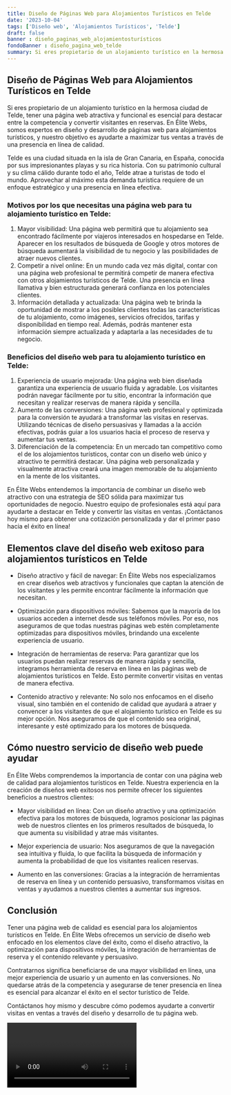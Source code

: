 ```yaml
---
title: Diseño de Páginas Web para Alojamientos Turísticos en Telde
date: '2023-10-04'
tags: ['Diseño web', 'Alojamientos Turísticos', 'Telde']
draft: false
banner : diseño_paginas_web_alojamientosturísticos
fondoBanner : diseño_pagina_web_telde
summary: Si eres propietario de un alojamiento turístico en la hermosa ciudad de Telde, tener una página web atractiva y funcional es esencial para destacar entre la competencia y convertir visitantes en reservas. En Élite Webs, somos expertos en diseño y desarrollo de páginas web para alojamientos turísticos, y nuestro objetivo es ayudarte a maximizar tus ventas a través de una presencia en línea de calidad.
---
```


## Diseño de Páginas Web para Alojamientos Turísticos en Telde

Si eres propietario de un alojamiento turístico en la hermosa ciudad de Telde, tener una página web atractiva y funcional es esencial para destacar entre la competencia y convertir visitantes en reservas. En Élite Webs, somos expertos en diseño y desarrollo de páginas web para alojamientos turísticos, y nuestro objetivo es ayudarte a maximizar tus ventas a través de una presencia en línea de calidad.

Telde es una ciudad situada en la isla de Gran Canaria, en España, conocida por sus impresionantes playas y su rica historia. Con su patrimonio cultural y su clima cálido durante todo el año, Telde atrae a turistas de todo el mundo. Aprovechar al máximo esta demanda turística requiere de un enfoque estratégico y una presencia en línea efectiva.

### Motivos por los que necesitas una página web para tu alojamiento turístico en Telde:

1. Mayor visibilidad: Una página web permitirá que tu alojamiento sea encontrado fácilmente por viajeros interesados en hospedarse en Telde. Aparecer en los resultados de búsqueda de Google y otros motores de búsqueda aumentará la visibilidad de tu negocio y las posibilidades de atraer nuevos clientes.
2. Competir a nivel online: En un mundo cada vez más digital, contar con una página web profesional te permitirá competir de manera efectiva con otros alojamientos turísticos de Telde. Una presencia en línea llamativa y bien estructurada generará confianza en los potenciales clientes.
3. Información detallada y actualizada: Una página web te brinda la oportunidad de mostrar a los posibles clientes todas las características de tu alojamiento, como imágenes, servicios ofrecidos, tarifas y disponibilidad en tiempo real. Además, podrás mantener esta información siempre actualizada y adaptarla a las necesidades de tu negocio.

### Beneficios del diseño web para tu alojamiento turístico en Telde:

1. Experiencia de usuario mejorada: Una página web bien diseñada garantiza una experiencia de usuario fluida y agradable. Los visitantes podrán navegar fácilmente por tu sitio, encontrar la información que necesitan y realizar reservas de manera rápida y sencilla.
2. Aumento de las conversiones: Una página web profesional y optimizada para la conversión te ayudará a transformar las visitas en reservas. Utilizando técnicas de diseño persuasivas y llamadas a la acción efectivas, podrás guiar a los usuarios hacia el proceso de reserva y aumentar tus ventas.
3. Diferenciación de la competencia: En un mercado tan competitivo como el de los alojamientos turísticos, contar con un diseño web único y atractivo te permitirá destacar. Una página web personalizada y visualmente atractiva creará una imagen memorable de tu alojamiento en la mente de los visitantes.

En Élite Webs entendemos la importancia de combinar un diseño web atractivo con una estrategia de SEO sólida para maximizar tus oportunidades de negocio. Nuestro equipo de profesionales está aquí para ayudarte a destacar en Telde y convertir las visitas en ventas. ¡Contáctanos hoy mismo para obtener una cotización personalizada y dar el primer paso hacia el éxito en línea!

<GifSeo />

<Cta />

## Elementos clave del diseño web exitoso para alojamientos turísticos en Telde

- Diseño atractivo y fácil de navegar: En Élite Webs nos especializamos en crear diseños web atractivos y funcionales que captan la atención de los visitantes y les permite encontrar fácilmente la información que necesitan.

- Optimización para dispositivos móviles: Sabemos que la mayoría de los usuarios acceden a internet desde sus teléfonos móviles. Por eso, nos aseguramos de que todas nuestras páginas web estén completamente optimizadas para dispositivos móviles, brindando una excelente experiencia de usuario.

- Integración de herramientas de reserva: Para garantizar que los usuarios puedan realizar reservas de manera rápida y sencilla, integramos herramienta de reserva en línea en las páginas web de alojamientos turísticos en Telde. Esto permite convertir visitas en ventas de manera efectiva.

- Contenido atractivo y relevante: No solo nos enfocamos en el diseño visual, sino también en el contenido de calidad que ayudará a atraer y convencer a los visitantes de que el alojamiento turístico en Telde es su mejor opción. Nos aseguramos de que el contenido sea original, interesante y esté optimizado para los motores de búsqueda.

## Cómo nuestro servicio de diseño web puede ayudar

En Élite Webs comprendemos la importancia de contar con una página web de calidad para alojamientos turísticos en Telde. Nuestra experiencia en la creación de diseños web exitosos nos permite ofrecer los siguientes beneficios a nuestros clientes:

- Mayor visibilidad en línea: Con un diseño atractivo y una optimización efectiva para los motores de búsqueda, logramos posicionar las páginas web de nuestros clientes en los primeros resultados de búsqueda, lo que aumenta su visibilidad y atrae más visitantes.

- Mejor experiencia de usuario: Nos aseguramos de que la navegación sea intuitiva y fluida, lo que facilita la búsqueda de información y aumenta la probabilidad de que los visitantes realicen reservas.

- Aumento en las conversiones: Gracias a la integración de herramientas de reserva en línea y un contenido persuasivo, transformamos visitas en ventas y ayudamos a nuestros clientes a aumentar sus ingresos.

## Conclusión

Tener una página web de calidad es esencial para los alojamientos turísticos en Telde. En Élite Webs ofrecemos un servicio de diseño web enfocado en los elementos clave del éxito, como el diseño atractivo, la optimización para dispositivos móviles, la integración de herramientas de reserva y el contenido relevante y persuasivo.

Contratarnos significa beneficiarse de una mayor visibilidad en línea, una mejor experiencia de usuario y un aumento en las conversiones. No quedarse atrás de la competencia y asegurarse de tener presencia en línea es esencial para alcanzar el éxito en el sector turístico de Telde.

Contáctanos hoy mismo y descubre cómo podemos ayudarte a convertir visitas en ventas a través del diseño y desarrollo de tu página web.

<Video />

<CtaBot job='Alojamientos Turísticos' city='Telde'/>

<Gmaps query='Telde+españa+maps' />